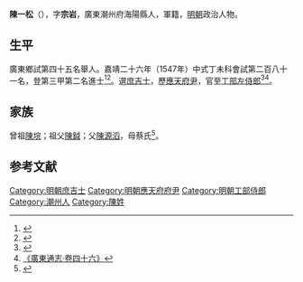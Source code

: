 {{明清人物信息框
| 姓名 = 陳一松
| 原名 =
| 圖片名稱= 
| 圖片大小 =
| 圖片說明 = 
| 最高職務 =
| 國家 = 大明 
| 爵位 =
| 籍貫 = 廣東潮州府海陽縣
| 族裔 = 
| 字號 = 
| 諡號 =
| 出生日期 = 生年不詳
| 出生地點 = <!---廣東潮州府海陽縣--->
| 逝世日期 = 卒年不詳 
| 逝世地點 =
| 墓葬 =
| 配偶 = 
| 親屬 = 
| 出身 =
* 嘉靖二十六年丁未科同進士出身
| 經歷 =
| 著作 =  
}}
'''陳一松'''（{{bd|？||？|catIdx=}}），字'''宗岩'''，廣東潮州府海陽縣人，軍籍，[[明朝|明朝]]政治人物。

== 生平 ==
廣東鄉試第四十五名舉人。嘉靖二十六年（1547年）中式丁未科會試第二百八十一名，登第三甲第二名進士<ref>{{Cite book|title=《皇明贡举考》卷五|author=[[张朝瑞|张朝瑞]]|publisher=《续修四库全书》史部第828册|year=|isbn=|location=|pages=}}</ref><ref>{{Cite book|title=贡举志五种 上|author=鲁小俊，江俊伟著|publisher=武汉大学出版社|year=2009|isbn=978-7-307-07043-1|location=武汉|pages=}}</ref>。選[[庶吉士|庶吉士]]，歷[[應天府尹|應天府尹]]，官至[[工部左侍郎|工部左侍郎]]<ref>{{cite news|title=明朝潮州府文进士名录|url=http://zt.czonline.net/2010wenhua/txcr/chaorendongtai/kejiao/2010-12-02/31625.html|accessdate=2013-08-07|newspaper=潮州热线|archive-url=https://web.archive.org/web/20131004220414/http://zt.czonline.net/2010wenhua/txcr/chaorendongtai/kejiao/2010-12-02/31625.html|archive-date=2013-10-04|dead-url=yes}}</ref><ref>[http://archive.org/stream/06041861.cn#page/n86/mode/2up 《[[廣東通志|廣東通志]]‧卷四十六》]</ref>。

== 家族 ==
曾祖[[陳垸|陳垸]]；祖父[[陳鉞|陳鉞]]；父[[陳源滔|陳源滔]]，母蔡氏<ref>{{Cite book|title=天一阁藏明代科举录选刊 登科录 点校本|author=龚延明主编|publisher=宁波出版社|year=2016|isbn=978-7-5526-2320-8|location=宁波|pages=|quote=《天一閣藏明代科舉錄選刊.登科錄》之《嘉靖二十六年丁未科登科錄》}}</ref>。

==参考文献==
{{reflist}}

{{嘉靖二十六年丁未科殿試金榜}}

{{DEFAULTSORT:Chen陳}}
[[Category:明朝庶吉士|Category:明朝庶吉士]]
[[Category:明朝應天府府尹|Category:明朝應天府府尹]]
[[Category:明朝工部侍郎|Category:明朝工部侍郎]]
[[Category:潮州人|Category:潮州人]]
[[Category:陳姓|Category:陳姓]]


{{明朝人物小作品}}